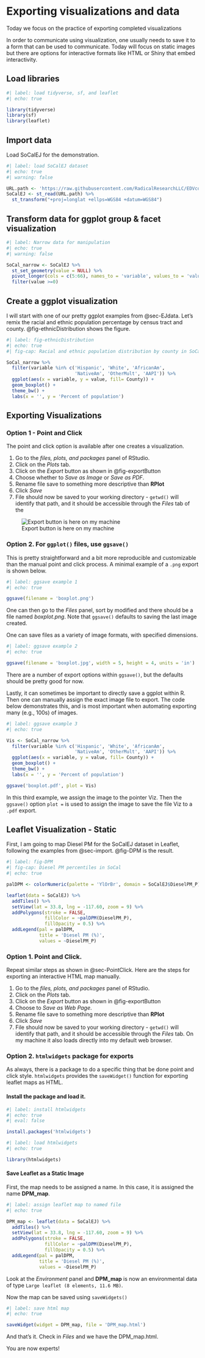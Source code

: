 # Exporting visualizations and data {#sec-export}

::: {.callout-note appearance="simple"}
Today we focus on the practice of exporting completed visualizations  
:::

In order to communicate using visualization, one usually needs to save it to a form that can be used to communicate. Today will focus on static images but there
are options for interactive formats like HTML or Shiny that embed interactivity.

## Load libraries

```{r}
#| label: load tidyverse, sf, and leaflet
#| echo: true

library(tidyverse)
library(sf)
library(leaflet)

```

## Import data

Load SoCalEJ for the demonstration. 

```{r}
#| label: load SoCalEJ dataset
#| echo: true
#| warning: false

URL.path <- 'https://raw.githubusercontent.com/RadicalResearchLLC/EDVcourse/main/CalEJ4/CalEJ.geoJSON'
SoCalEJ <- st_read(URL.path) %>% 
  st_transform("+proj=longlat +ellps=WGS84 +datum=WGS84")

```

## Transform data for ggplot group & facet visualization

```{r}
#| label: Narrow data for manipulation
#| echo: true
#| warning: false

SoCal_narrow <- SoCalEJ %>% 
  st_set_geometry(value = NULL) %>% 
  pivot_longer(cols = c(5:66), names_to = 'variable', values_to = 'value') %>% 
  filter(value >=0)

```

## Create a ggplot visualization

I will start with one of our pretty ggplot examples from @sec-EJdata. Let's remix the racial and ethnic population percentage by census tract and county. @fig-ethnicDistribution shows the figure. 

```{r}
#| label: fig-ethnicDistribution
#| echo: true
#| fig-cap: Racial and ethnic population distribution by county in SoCal census tracts.

SoCal_narrow %>% 
  filter(variable %in% c('Hispanic', 'White', 'AfricanAm',
                         'NativeAm', 'OtherMult', 'AAPI')) %>% 
  ggplot(aes(x = variable, y = value, fill= County)) +
  geom_boxplot() +
  theme_bw() + 
  labs(x = '', y = 'Percent of population')
```

## Exporting Visualizations

### Option 1 - Point and Click{#sec-PointClick}

The point and click option is available after one creates a visualization.

1. Go to the _files, plots, and packages_ panel of RStudio.
2. Click on the _Plots_ tab.
3. Click on the _Export_ button as shown in @fig-exportButton
4. Choose whether to _Save as Image_ or _Save as PDF_.  
5. Rename file save to something more descriptive than **RPlot**
6. Click _Save_
7. File should now be saved to your working directory - `getwd()` will identify that path, and it should be accessible through the _Files_ tab of the 

![Export button is here on my machine](images/export_button.png){#fig-exportButton}

### Option 2. For `ggplot()` files, use `ggsave()`

This is pretty straightforward and a bit more reproducible and customizable than the manual point and click process. A minimal example of a `.png` export is shown below.

```{r}
#| label: ggsave example 1
#| echo: true

ggsave(filename = 'boxplot.png')
```
One can then go to the _Files_ panel, sort by modified and there should be a file named _boxplot.png_.  Note that `ggsave()` defaults to saving the last image created.

One can save files as a variety of image formats, with specified dimensions. 

```{r}
#| label: ggsave example 2
#| echo: true

ggsave(filename = 'boxplot.jpg', width = 5, height = 4, units = 'in')

```

There are a number of export options within `ggsave()`, but the defaults should be pretty good for now. 

Lastly, it can sometimes be important to directly save a ggplot within R. Then one can manually assign the exact image file to export.  The code below demonstrates this, and is most important when automating exporting many (e.g., 100s) of images.

```{r}
#| label: ggsave example 3
#| echo: true

Vis <- SoCal_narrow %>% 
  filter(variable %in% c('Hispanic', 'White', 'AfricanAm',
                         'NativeAm', 'OtherMult', 'AAPI')) %>% 
  ggplot(aes(x = variable, y = value, fill= County)) +
  geom_boxplot() +
  theme_bw() + 
  labs(x = '', y = 'Percent of population')

ggsave('boxplot.pdf', plot = Vis)

```

In this third example, we assign the image to the pointer Viz.  Then the `ggsave()` option `plot = ` is used to assign the image to save the file Viz to a `.pdf` export.  

## Leaflet Visualization - Static

First, I am going to map Diesel PM for the SoCalEJ dataset in Leaflet, following the examples from @sec-import. @fig-DPM is the result.

```{r}
#| label: fig-DPM
#| fig-cap: Diesel PM percentiles in SoCal
#| echo: true

palDPM <- colorNumeric(palette = 'YlOrBr', domain = SoCalEJ$DieselPM_P)

leaflet(data = SoCalEJ) %>% 
  addTiles() %>% 
  setView(lat = 33.8, lng = -117.60, zoom = 9) %>% 
  addPolygons(stroke = FALSE,
              fillColor = ~palDPM(DieselPM_P),
              fillOpacity = 0.5) %>% 
  addLegend(pal = palDPM, 
            title = 'Diesel PM (%)', 
            values = ~DieselPM_P)

```

### Option 1. Point and Click.

Repeat similar steps as shown in @sec-PointClick.  Here are the steps for exporting an interactive HTML map manually.

1. Go to the _files, plots, and packages_ panel of RStudio.
2. Click on the _Plots_ tab.
3. Click on the _Export_ button as shown in @fig-exportButton
4. Choose to _Save as Web Page_.  
5. Rename file save to something more descriptive than **RPlot**
6. Click _Save_
7. File should now be saved to your working directory - `getwd()` will identify that path, and it should be accessible through the _Files_ tab. On my machine it also loads directly into  my default web browser.

### Option 2. `htmlwidgets` package for exports

As always, there is a package to do a specific thing that be done point and click style. `htmlwidgets` provides the `saveWidget()` function for exporting leaflet maps as HTML.

#### Install the package and load it.

```{r}
#| label: install htmlwidgets
#| echo: true
#| eval: false

install.packages('htmlwidgets')
```

```{r}
#| label: load htmlwidgets
#| echo: true

library(htmlwidgets)
```

#### Save Leaflet as a Static Image 

First, the map needs to be assigned a name.  In this case, it is assigned the name **DPM_map**.  

```{r}
#| label: assign leaflet map to named file
#| echo: true

DPM_map <- leaflet(data = SoCalEJ) %>% 
  addTiles() %>% 
  setView(lat = 33.8, lng = -117.60, zoom = 9) %>% 
  addPolygons(stroke = FALSE,
              fillColor = ~palDPM(DieselPM_P),
              fillOpacity = 0.5) %>% 
  addLegend(pal = palDPM, 
            title = 'Diesel PM (%)', 
            values = ~DieselPM_P)

```

Look at the _Environment_ panel and **DPM_map** is now an environmental data of type `Large leaflet (8 elements, 11.6 MB)`. 

Now the map can be saved using `saveWidgets()`

```{r}
#| label: save html map
#| echo: true

saveWidget(widget = DPM_map, file = 'DPM_map.html')
```

And that's it. Check in _Files_ and we have the DPM_map.html. 

You are now experts!  
